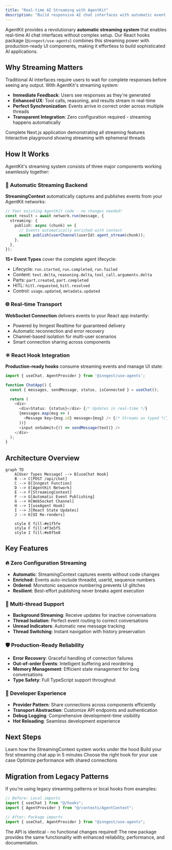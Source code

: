 ```yaml
---
title: "Real-time AI Streaming with AgentKit"
description: "Build responsive AI chat interfaces with automatic event streaming and React hooks"
---
```


AgentKit provides a revolutionary **automatic streaming system** that enables real-time AI chat interfaces without complex setup. Our React hooks package (`@inngest/use-agents`) combines this streaming power with production-ready UI components, making it effortless to build sophisticated AI applications.

## Why Streaming Matters

Traditional AI interfaces require users to wait for complete responses before seeing any output. With AgentKit's streaming system:

- **Immediate Feedback**: Users see responses as they're generated
- **Enhanced UX**: Tool calls, reasoning, and results stream in real-time
- **Perfect Synchronization**: Events arrive in correct order across multiple threads
- **Transparent Integration**: Zero configuration required - streaming happens automatically

<CardGroup>
  <Card
    title="useAgent Hook Demo"
    href="https://github.com/inngest/agent-kit/tree/main/examples/use-agent"
    icon="github"
  >
    Complete Next.js application demonstrating all streaming features
  </Card>
  <Card title="SQL Playground" href="/examples/sql-playground" icon="database">
    Interactive playground showing streaming with ephemeral threads
  </Card>
</CardGroup>

## How It Works

AgentKit's streaming system consists of three major components working seamlessly together:

### 🔄 Automatic Streaming Backend

**StreamingContext** automatically captures and publishes events from your AgentKit networks:

```typescript
// Your existing AgentKit code - no changes needed!
const result = await network.run(message, {
  streaming: {
    publish: async (chunk) => {
      // Events automatically enriched with context
      await publish(userChannel(userId).agent_stream(chunk));
    },
  },
});
```

**15+ Event Types** cover the complete agent lifecycle:

- Lifecycle: `run.started`, `run.completed`, `run.failed`
- Content: `text.delta`, `reasoning.delta`, `tool_call.arguments.delta`
- Parts: `part.created`, `part.completed`
- HITL: `hitl.requested`, `hitl.resolved`
- Control: `usage.updated`, `metadata.updated`

### 🌐 Real-time Transport

**WebSocket Connection** delivers events to your React app instantly:

- Powered by Inngest Realtime for guaranteed delivery
- Automatic reconnection and error recovery
- Channel-based isolation for multi-user scenarios
- Smart connection sharing across components

### ⚛️ React Hook Integration

**Production-ready hooks** consume streaming events and manage UI state:

```typescript
import { useChat, AgentProvider } from '@inngest/use-agents';

function ChatApp() {
  const { messages, sendMessage, status, isConnected } = useChat();

  return (
    <div>
      <div>Status: {status}</div> {/* Updates in real-time */}
      {messages.map(msg => (
        <Message key={msg.id} message={msg} /> {/* Streams as typed */}
      ))}
      <input onSubmit={() => sendMessage(text)} />
    </div>
  );
}
```

## Architecture Overview

```mermaid
graph TD
    A[User Types Message] --> B[useChat Hook]
    B --> C[POST /api/chat]
    C --> D[Inngest Function]
    D --> E[AgentKit Network]
    E --> F[StreamingContext]
    F --> G[Automatic Event Publishing]
    G --> H[WebSocket Channel]
    H --> I[useAgent Hook]
    I --> J[React State Updates]
    J --> K[UI Re-renders]

    style E fill:#e1f5fe
    style F fill:#f3e5f5
    style I fill:#e8f5e8
```

## Key Features

### 🔥 Zero Configuration Streaming

- **Automatic**: StreamingContext captures events without code changes
- **Enriched**: Events auto-include threadId, userId, sequence numbers
- **Ordered**: Monotonic sequence numbering prevents UI glitches
- **Resilient**: Best-effort publishing never breaks agent execution

### 🎯 Multi-thread Support

- **Background Streaming**: Receive updates for inactive conversations
- **Thread Isolation**: Perfect event routing to correct conversations
- **Unread Indicators**: Automatic new message tracking
- **Thread Switching**: Instant navigation with history preservation

### 🛡️ Production-Ready Reliability

- **Error Recovery**: Graceful handling of connection failures
- **Out-of-order Events**: Intelligent buffering and reordering
- **Memory Management**: Efficient state management for long conversations
- **Type Safety**: Full TypeScript support throughout

### 🔧 Developer Experience

- **Provider Pattern**: Share connections across components efficiently
- **Transport Abstraction**: Customize API endpoints and authentication
- **Debug Logging**: Comprehensive development-time visibility
- **Hot Reloading**: Seamless development experience

## Next Steps

<CardGroup>
  <Card
    title="Automatic Streaming Deep Dive"
    href="/streaming/automatic-streaming"
  >
    Learn how the StreamingContext system works under the hood
  </Card>
  <Card title="React Hooks Quickstart" href="/streaming/react-hooks-quickstart">
    Build your first streaming chat app in 5 minutes
  </Card>
  <Card title="Hook Selection Guide" href="/streaming/hook-selection-guide">
    Choose the right hook for your use case
  </Card>
  <Card title="Provider Pattern Guide" href="/streaming/provider-pattern">
    Optimize performance with shared connections
  </Card>
</CardGroup>

## Migration from Legacy Patterns

If you're using legacy streaming patterns or local hooks from examples:

```typescript
// Before: Local imports
import { useChat } from "@/hooks";
import { AgentProvider } from "@/contexts/AgentContext";

// After: Package imports
import { useChat, AgentProvider } from "@inngest/use-agents";
```

The API is identical - no functional changes required! The new package provides the same functionality with enhanced reliability, performance, and documentation.
